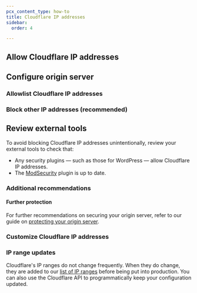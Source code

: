 ```yaml
---
pcx_content_type: how-to
title: Cloudflare IP addresses
sidebar:
  order: 4

---
```



<Render file="cloudflare-ips" product="fundamentals" />

## Allow Cloudflare IP addresses

<Render file="allow-cloudflare-ips" product="fundamentals" />

## Configure origin server

### Allowlist Cloudflare IP addresses

<Render file="allow-cloudflare-ips-tactical" product="fundamentals" />

### Block other IP addresses (recommended)

<Render file="block-cloudflare-ips-tactical" product="fundamentals" />

## Review external tools

To avoid blocking Cloudflare IP addresses unintentionally, review your external tools to check that:

* Any security plugins — such as those for WordPress — allow Cloudflare IP addresses.
* The [ModSecurity](https://github.com/SpiderLabs/ModSecurity) plugin is up to date.

### Additional recommendations

#### Further protection

For further recommendations on securing your origin server, refer to our guide on [protecting your origin server](/fundamentals/basic-tasks/protect-your-origin-server/).

### Customize Cloudflare IP addresses

<Render file="customize-cloudflare-ips" product="fundamentals" />

### IP range updates

Cloudflare's IP ranges do not change frequently. When they do change, they are added to our [list of IP ranges](https://www.cloudflare.com/en-in/ips/) before being put into production. You can also use the Cloudflare API to programmatically keep your configuration updated.
